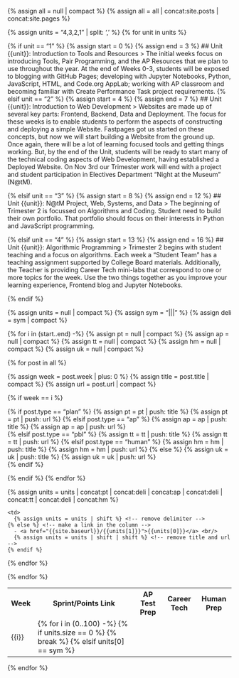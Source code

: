 <!-- posts and pages used as sources -->
{% assign all = null | compact %}
{% assign all = all | concat:site.posts | concat:site.pages %}

<!-- Setup order for Units -->
{% assign units = "4,3,2,1" | split: ',' %}
{% for unit in units %}

  <!-- Each Unit has a range of weeks and a heading -->
  {% if unit == "1" %} 
      {% assign start = 0 %}
      {% assign end = 3 %}
## Unit {{unit}}: Introduction to Tools and Resources
> The initial weeks focus on introducing Tools, Pair Programming, and the AP Resources that we plan to use throughout the year. At the end of Weeks 0-3, students will be exposed to blogging with GitHub Pages; developing with Jupyter Notebooks, Python, JavaScript, HTML, and Code.org AppLab; working with AP classroom and becoming familiar with Create Performance Task project requirements.
  {% elsif unit == "2" %} 
      {% assign start = 4 %}
      {% assign end = 7 %}
## Unit {{unit}}: Introduction to Web Development
> Websites are made up of several key parts: Frontend, Backend, Data and Deployment.  The focus for these weeks is to enable students to perform the aspects of constructing and deploying a simple Website.  Fastpages got us started on these concepts, but now we will start building a Website from the ground up.   Once again, there will be a lot of learning focused tools and getting things working.  But, by the end of the Unit, students will be ready to start many of the technical coding aspects of Web Development, having established a Deployed Website.  On Nov 3rd our Trimester work will end with a project and student participation in Electives Department "Night at the Museum" (N@tM). 

  {% elsif unit == "3" %} 
      {% assign start = 8 %}
      {% assign end = 12 %}
## Unit {{unit}}: N@tM Project, Web, Systems, and Data
>  The beginning of Trimester 2 is focussed on Algorithms and Coding.  Student need to build their own portfolio.  That portfolio should focus on their interests in Python and JavaScript programming.  

{% elsif unit == "4" %} 
      {% assign start = 13 %}
      {% assign end = 16 %}
## Unit {{unit}}: Algorithmic Programming
> Trimester 2 begins with student teaching and a focus on algorithms.  Each week a "Student Team" has a teaching assignment supported by College Board materials.  Additionally, the Teacher is providing Career Tech mini-labs that correspond to one or more topics for the week.  Use the two things together as you improve your learning experience, Frontend blog and Jupyter Notebooks.
      
  {% endif %}

  <!-- Column Headings for Blogs -->
  <table>
      <tr>
        <th>Week</th>
        <th>Sprint/Points Link</th>
        <th>AP Test Prep</th>
        <th>Career Tech</th>
        <th>Human Prep</th>
      </tr>

  <!-- These loops group blogs according to Type and Week -->
  {% assign units = null | compact %}  <!-- empty array -->
  {% assign sym = "|||" %}  <!-- string/symbol used a separator  -->
  {% assign deli = sym | compact %} <!-- force to array element -->

  {% for i in (start..end) -%}
    {% assign pt = null | compact %} <!-- empty array -->
    {% assign ap = null | compact %}
    {% assign tt = null | compact %}
    {% assign hm = null | compact %}
    {% assign uk = null | compact %}

  <!-- looping through all posts -->
    {% for post in all %}

  <!-- prepare data blog post data for evaluation -->
      {% assign week = post.week | plus: 0 %}  <!-- force to integer -->
      {% assign title = post.title | compact %}
      {% assign url = post.url | compact %}

  <!-- process posts for current week -->
      {% if week == i %} 

  <!-- organizing blogs by type -->
        {% if post.type == "plan" %} 
            {% assign pt = pt | push: title %}
            {% assign pt = pt | push: url %}
        {% elsif post.type == "ap" %}
            {% assign ap = ap | push: title %}
            {% assign ap = ap | push: url %}  
        {% elsif post.type == "pbl" %}
            {% assign tt = tt | push: title %}
            {% assign tt = tt | push: url %} 
        {% elsif post.type == "human" %}
            {% assign hm = hm | push: title %}
            {% assign hm = hm | push: url %} 
        {% else %}
            {% assign uk = uk | push: title %}
            {% assign uk = uk | push: url %}     
        {% endif %}

      {% endif %}
    {% endfor %}

  <!-- ordering blogs and inserting column delimiters -->
  {% assign units = units | concat:pt | concat:deli | concat:ap | concat:deli | concat:tt | concat:deli | concat:hm %}

  <!-- Display documents by type-->
  <tr>
  <td> {{i}} </td> 
  <td>
  {% for i in (0..100) -%}   <!-- forever loop -->
    {% if units.size == 0 %} <!-- break loop when data is empty -->
      {% break %}
    {% elsif units[0] == sym %} <!-- make new column -->
      </td>
      <td>
      {% assign units = units | shift %} <!-- remove delimiter -->
    {% else %} <!-- make a link in the column -->
      - <a href="{{site.baseurl}}/{{units[1]}}">{{units[0]}}</a> <br/> 
      {% assign units = units | shift | shift %} <!-- remove title and url -->
    {% endif %}
  {% endfor %}
  </td>
  </tr>
  {% endfor %}

  </table>
{% endfor %}
